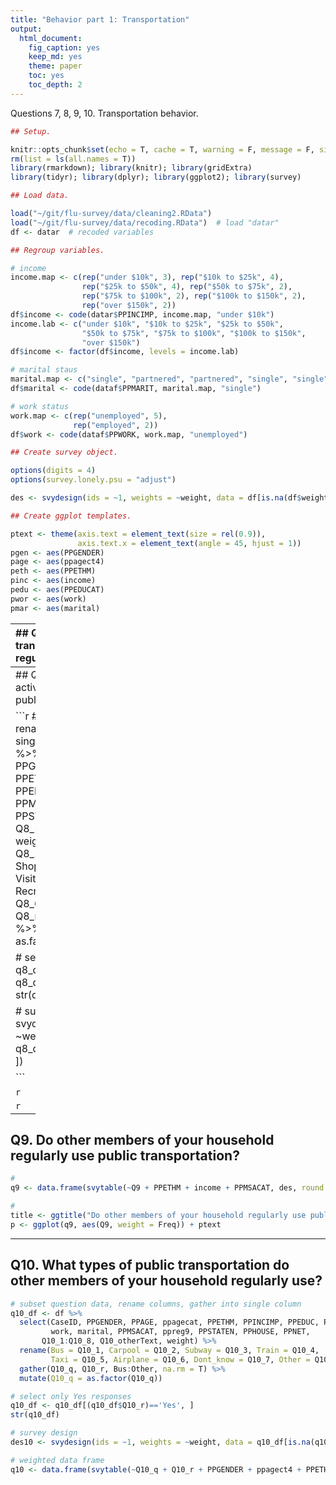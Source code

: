 ```yaml
---
title: "Behavior part 1: Transportation"
output: 
  html_document:
    fig_caption: yes
    keep_md: yes
    theme: paper
    toc: yes
    toc_depth: 2
---
```


Questions 7, 8, 9, 10.
Transportation behavior.

```r
## Setup.

knitr::opts_chunk$set(echo = T, cache = T, warning = F, message = F, size = "small")
rm(list = ls(all.names = T))
library(rmarkdown); library(knitr); library(gridExtra)
library(tidyr); library(dplyr); library(ggplot2); library(survey)
```

```r
## Load data.

load("~/git/flu-survey/data/cleaning2.RData")
load("~/git/flu-survey/data/recoding.RData")  # load "datar"
df <- datar  # recoded variables
```

```r
## Regroup variables.

# income
income.map <- c(rep("under $10k", 3), rep("$10k to $25k", 4),
                rep("$25k to $50k", 4), rep("$50k to $75k", 2),
                rep("$75k to $100k", 2), rep("$100k to $150k", 2),
                rep("over $150k", 2))
df$income <- code(datar$PPINCIMP, income.map, "under $10k")
income.lab <- c("under $10k", "$10k to $25k", "$25k to $50k",
                "$50k to $75k", "$75k to $100k", "$100k to $150k",
                "over $150k")
df$income <- factor(df$income, levels = income.lab)

# marital staus
marital.map <- c("single", "partnered", "partnered", "single", "single", "single")
df$marital <- code(dataf$PPMARIT, marital.map, "single")

# work status
work.map <- c(rep("unemployed", 5),
              rep("employed", 2))
df$work <- code(dataf$PPWORK, work.map, "unemployed")
```

```r
## Create survey object.

options(digits = 4)
options(survey.lonely.psu = "adjust")

des <- svydesign(ids = ~1, weights = ~weight, data = df[is.na(df$weight)==F, ])
```

```r
## Create ggplot templates.

ptext <- theme(axis.text = element_text(size = rel(0.9)),
               axis.text.x = element_text(angle = 45, hjust = 1))
pgen <- aes(PPGENDER)
page <- aes(ppagect4)
peth <- aes(PPETHM)
pinc <- aes(income)
pedu <- aes(PPEDUCAT)
pwor <- aes(work)
pmar <- aes(marital)
```


-----
## Q7. What types of public transportation do you regularly use?

```r
# subset question data, rename columns, gather into single column
q7_df <- df %>%
  select(CaseID, PPGENDER, PPAGE, ppagecat, PPETHM, PPINCIMP, PPEDUC, PPEDUCAT,
         work, marital, PPMSACAT, ppreg9, PPSTATEN, PPHOUSE, PPNET,
         Q7_1:Q7_7, Q7_otherText, weight) %>%
  rename(Bus = Q7_1, Carpool = Q7_2, Subway = Q7_3, Train = Q7_4,
         Taxi = Q7_5, Airplane = Q7_6, Other = Q7_7) %>%
  gather(Q7_q, Q7_r, Bus:Other, na.rm = T) %>%
  mutate(Q7_q = as.factor(Q7_q))

# select only Yes responses
q7_df <- q7_df[(q7_df$Q7_r)=='Yes', ]
str(q7_df)

# survey design
des7 <- svydesign(ids = ~1, weights = ~weight, data = q7_df[is.na(q7_df$weight)==F, ])
```

Gender, age, ethnicity, income, education

```r
# weighted data frame
q7 <- data.frame(svytable(~Q7_q + Q7_r + PPGENDER + ppagecat + PPETHM +
                            PPINCIMP + PPEDUC + PPEDUCAT, des7, round = T))
# plot templates
title <- ggtitle("What types of public transportation do you regularly use?")
p <- ggplot(q7[(q7$Q7_r)=='Yes', ], aes(Q7_q, weight = Freq)) + ptext

# main plot
p + geom_bar() + title
```

```r
# exclude "Other" choice
p2 <- ggplot(q7[!(q7$Q7_q)=='Other', ], aes(Q7_q, weight = Freq)) + ptext

# by gender
p2 + geom_bar() + aes(PPGENDER, fill = PPGENDER) + facet_wrap(~Q7_q) + ggtitle("By gender")

# by age group
p2 + geom_bar() + aes(ppagecat, fill = ppagecat) + facet_wrap(~Q7_q) + ggtitle("By age group")
p2 + geom_bar(position = "fill") + aes(ppagecat, fill = Q7_q)

# by ethnic group
p + geom_bar() + aes(PPETHM, fill = PPETHM) + facet_wrap(~Q7_q) +
  ggtitle("By ethnic group") + theme(axis.text.x = element_blank())
p + geom_bar() + aes(fill = Q7_q) + facet_grid(~PPETHM) +
  ggtitle("By ethnic group")

# by income
p + geom_bar() + aes(PPINCIMP, fill = PPINCIMP) + facet_grid(~Q7_q) +
  ggtitle("By income") + theme(axis.text.x = element_blank())

# by education
```

Employment status, marital status, metro status, region, state of residency, housing status, internet availability

```r
# weighted data frame
q7 <- data.frame(svytable(~Q7_q + Q7_r + work + marital + PPMSACAT +
                            ppreg9 + PPSTATEN + PPHOUSE + PPNET, des7, round = T))
# p and p2
p <- ggplot(q7[(q7$Q7_r)=='Yes', ], aes(Q7_q, weight = Freq)) + ptext
p2 <- ggplot(q7[!(q7$Q7_q)=='Other', ], aes(Q7_q, weight = Freq)) + ptext


# by work
p + geom_bar() + aes(work, fill = work) + facet_wrap(~Q7_q) + ggtitle("By employment status")

# by marital
p + geom_bar() + aes(marital, fill = marital) + facet_wrap(~Q7_q) + ggtitle("By marital status")
p + geom_bar(position = "fill") + aes(marital, fill = Q7_q)

# by metro status
p + geom_bar() + aes(fill = PPMSACAT)

# by region
p + geom_bar() + aes(fill = ppreg9)

# by state
p + geom_bar() + aes(fill = PPNET)

# by house type
p + geom_bar() + aes(fill = PPHOUSE)

# by internet availability
p + geom_bar() + aes(fill = PPNET)

```

-----
## Q8. For what types of activities do you regularly use public transportation?

```r
# subset question data, rename columns, gather into single column
q8_df <- df %>%
  select(CaseID, PPGENDER, PPAGE, ppagecat, PPETHM, PPINCIMP, PPEDUC, PPEDUCAT,
         work, marital, PPMSACAT, ppreg9, PPSTATEN, PPHOUSE, PPNET,
         Q8_1:Q8_6, Q8_otherText, weight) %>%
  rename(Work = Q8_1, School = Q8_2, Shopping = Q8_3, Visiting_people = Q8_4,
         Recreation = Q8_5, Other = Q8_6) %>%
  gather(Q8_q, Q8_r, Work:Other, na.rm = T) %>%
  mutate(Q8_q = as.factor(Q8_q))

# select only Yes responses
q8_df <- q8_df[(q8_df$Q8_r)=='Yes', ]
str(q8_df)

# survey design
des8 <- svydesign(ids = ~1, weights = ~weight, data = q8_df[is.na(q8_df$weight)==F, ])

```

```r

```

```r

```


---
## Q9. Do other members of your household regularly use public transportation?

```r
#
q9 <- data.frame(svytable(~Q9 + PPETHM + income + PPMSACAT, des, round = T))

#
title <- ggtitle("Do other members of your household regularly use public transportation?")
p <- ggplot(q9, aes(Q9, weight = Freq)) + ptext

```


---
## Q10. What types of public transportation do other members of your household regularly use?

```r
# subset question data, rename columns, gather into single column
q10_df <- df %>%
  select(CaseID, PPGENDER, PPAGE, ppagecat, PPETHM, PPINCIMP, PPEDUC, PPEDUCAT,
         work, marital, PPMSACAT, ppreg9, PPSTATEN, PPHOUSE, PPNET,
       Q10_1:Q10_8, Q10_otherText, weight) %>%
  rename(Bus = Q10_1, Carpool = Q10_2, Subway = Q10_3, Train = Q10_4,
         Taxi = Q10_5, Airplane = Q10_6, Dont_know = Q10_7, Other = Q10_8) %>%
  gather(Q10_q, Q10_r, Bus:Other, na.rm = T) %>%
  mutate(Q10_q = as.factor(Q10_q))

# select only Yes responses
q10_df <- q10_df[(q10_df$Q10_r)=='Yes', ]
str(q10_df)

# survey design
des10 <- svydesign(ids = ~1, weights = ~weight, data = q10_df[is.na(q10_df$weight)==F, ])

```

```r
# weighted data frame
q10 <- data.frame(svytable(~Q10_q + Q10_r + PPGENDER + ppagect4 + PPETHM + income + PPEDUCAT + work + ppreg9 + PPMSACAT, des10, round = T))

```




